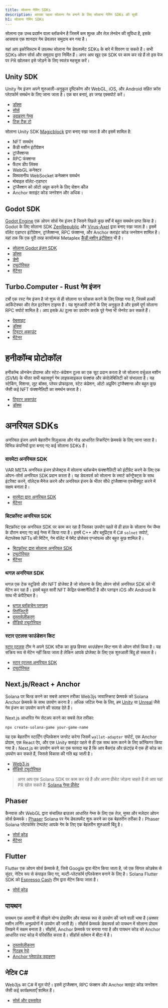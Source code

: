```yaml
---
title: सोलाना गेमिंग SDKs
description: आपका पहला सोलाना गेम बनाने के लिए सोलाना गेमिंग SDKs की सूची
h1: सोलाना गेमिंग SDKs
---
```


सोलाना एक उच्च प्रदर्शन वाला ब्लॉकचेन है जिसमें कम शुल्क और तेज़ लेनदेन की
सुविधा है, इसके आसपास एक शानदार गेम डेवलपर समुदाय बन गया है।

यहां आप इकोसिस्टम में उपलब्ध सोलाना गेम डेवलपमेंट SDKs के बारे में विवरण पा सकते
हैं। सभी SDKs ओपन सोर्स और समुदाय द्वारा निर्मित हैं। अगर आप खुद एक SDK पर काम
कर रहे हैं तो इस पेज पर PR खोलकर इसे जोड़ने के लिए स्वतंत्र महसूस करें।

## Unity SDK

Unity गेम इंजन अपने शुरुआती-अनुकूल दृष्टिकोण और WebGL, iOS, और Android सहित
क्रॉस प्लेटफॉर्म समर्थन के लिए जाना जाता है। एक बार बनाएं, हर जगह एक्सपोर्ट
करें।

- [डॉक्स](https://docs.magicblock.gg/introduction)
- [सोर्स](https://github.com/magicblock-labs/Solana.Unity-SDK)
- [उदाहरण गेम्स](https://github.com/solana-developers/solana-game-examples)
- [टिक टैक टो](https://blog.magicblock.gg/bolt-tic-tac-toe/)

सोलाना Unity SDK [Magicblock](https://www.magicblock.gg/) द्वारा बनाए रखा जाता
है और इसमें शामिल है:

- NFT समर्थन
- कैंडी मशीन इंटीग्रेशन
- ट्रांजैक्शन्स
- RPC फंक्शन्स
- फैंटम डीप लिंक्स
- WebGL कनेक्टर
- विश्वसनीय WebSocket कनेक्शन समर्थन
- मोबाइल वॉलेट-एडाप्टर
- ट्रांजैक्शन को ऑटो अप्रूव करने के लिए सेशन कीज़
- Anchor क्लाइंट कोड जनरेशन और अधिक।

## Godot SDK

[Godot Engine](https://godotengine.org/) एक ओपन सोर्स गेम इंजन है जिसने पिछले
कुछ वर्षों में बहुत समर्थन प्राप्त किया है। Godot के लिए सोलाना SDK
[ZenRepublic](https://twitter.com/ZenRepublicNDM) और
[Virus-Axel](https://twitter.com/AxelBenjam) द्वारा बनाए रखा जाता है। इसमें
वॉलेट एडाप्टर इंटीग्रेशन, ट्रांजैक्शन्स, RPC फंक्शन्स, और Anchor क्लाइंट कोड
जनरेशन शामिल है। यहां तक कि एक पूरी तरह कार्यात्मक Metaplex
[कैंडी मशीन इंटीग्रेशन](https://zenwiki.gitbook.io/solana-godot-sdk-docs/guides/setup-candy-machine)
भी है।

- [सोलाना Godot इंजन SDK](https://github.com/Virus-Axel/godot-solana-sdk)
- [डॉक्स](https://zenwiki.gitbook.io/solana-godot-sdk-docs)
- [डेमो](https://github.com/ZenRepublic/GodotSolanaSDKDemoPackage)
- [ट्यूटोरियल](https://www.youtube.com/watch?v=tszFPInYmXQ)
- [मेंटेनर](https://twitter.com/ZenRepublicNDM)

## Turbo.Computer - Rust गेम इंजन

टर्बो एक रस्ट गेम इंजन है जो शुरू से ही सोलाना पर फोकस करने के लिए लिखा गया है,
जिसमें हल्की आर्किटेक्चर और तेज़ इटरेशन टाइम्स हैं। यह शुरुआती लोगों के लिए
अनुकूल है और इसमें पूर्ण सोलाना RPC सपोर्ट शामिल है। आप इसके AI टूल्स का उपयोग
करके पूरे गेम्स भी जेनरेट कर सकते हैं।

- [वेबसाइट](https://turbo.computer/)
- [डॉक्स](https://docs.turbo.computer/)
- [ट्विटर अकाउंट](https://twitter.com/makegamesfast)
- [मेंटेनर](https://twitter.com/jozanza)

# हनीकॉम्ब प्रोटोकॉल

हनीकॉम्ब ऑनचेन प्रोग्राम्स और स्टेट-कंप्रेशन टूल्स का एक सूट प्रदान करता है जो
सोलाना वर्चुअल मशीन (SVM) के भीतर सभी महत्वपूर्ण गेम लाइफसाइकल फंक्शंस और
कंपोज़ेबिलिटी को संभालता है। यह स्टेकिंग, मिशन्स, लूट बॉक्स, प्लेयर प्रोफाइल्स,
स्टेट कंप्रेशन, ऑटो अप्रूविंग ट्रांजैक्शन्स और बहुत कुछ जैसी कई NFT फंक्शनैलिटी
का समर्थन करता है।

- [ट्विटर अकाउंट](https://twitter.com/honeycomb_prtcl)
- [डॉक्स](https://docs.honeycombprotocol.com/)

# अनरियल SDKs

अनरियल इंजन अपने बेहतरीन विज़ुअल्स और नोड आधारित स्क्रिप्टिंग फ्रेमवर्क के लिए
जाना जाता है। विभिन्न कंपनियों द्वारा बनाए गए कई सोलाना SDKs हैं।

### वारमेटा अनरियल SDK

VAR META अनरियल इंजन प्रोजेक्ट्स में सोलाना ब्लॉकचेन फंक्शनैलिटी को इंटीग्रेट
करने के लिए एक ओपन-सोर्स अनरियल SDK प्रदान करता है। यह डेवलपर्स को सोलाना के
स्मार्ट कॉन्ट्रैक्ट्स के साथ इंटरैक्ट करने, वॉलेट्स मैनेज करने और अनरियल इंजन के
भीतर सीधे ट्रांजैक्शन्स एक्जीक्यूट करने में सक्षम बनाता है।

- [वारमेटा द्वारा अनरियल SDK](https://github.com/VAR-META-Tech/UnrealSolanaSDK)
- [मेंटेनर](https://www.var-meta.com/)

### बिटफ्रॉस्ट अनरियल SDK

बिटफ्रॉस्ट एक अनरियल SDK पर काम कर रहा है जिसका उपयोग पहले से ही हाल के सोलाना
गेम जैम्स के दौरान बनाए गए कई गेम्स में किया गया है। इसमें C++ और ब्लूप्रिंट्स
में C# `solnet` सपोर्ट, मेटाप्लेक्स NFTs की मिंटिंग, गेम वॉलेट में पेमेंट
प्रोसेसर एग्जांपल्स और बहुत कुछ शामिल है।

- [बिटफ्रॉस्ट द्वारा सोलाना अनरियल SDK](https://github.com/Bifrost-Technologies/Solana-Unreal-SDK)
- [ट्यूटोरियल](https://www.youtube.com/watch?v=S8fm8mFeUkk)
- [मेंटेनर](https://twitter.com/BifrostTitan)

### थगज़ अनरियल SDK

थगज़ एक टेक स्टूडियो और NFT प्रोजेक्ट है जो सोलाना के लिए ओपन सोर्स अनरियल SDK
को भी मेंटेन कर रहा है। इसमें बहुत सारी NFT केंद्रित फंक्शनैलिटी है और प्लगइन
iOS और Android के साथ भी कंपैटिबल है।

- [थगज़ ब्लॉकचेन प्लगइन](https://www.fab.com/listings/a7e220ba-93e5-4a3b-99e7-17b13da76f05)
- [रिपॉजिटरी](https://github.com/ThugzLabs/Thugz-BC-Plugin-Packaged-for-UE5.4)
- [दस्तावेज़ीकरण](https://thugzblockchainplugin-docs.vercel.app/)
- [वीडियो ट्यूटोरियल](https://www.youtube.com/watch?v=dS7sTZd_E9U&ab_channel=ThugzNFT)

### स्टार एटलस फाउंडेशन किट

[स्टार एटलस](https://staratlas.com/) टीम ने अपने SDK स्टैक का कुछ हिस्सा
_फाउंडेशन किट_ नाम से ओपन सोर्स किया है। यह सक्रिय रूप से मेंटेन नहीं किया जाता
है लेकिन आपके प्रोजेक्ट के लिए एक शुरुआती बिंदु हो सकता है।

- [स्टार एटलस अनरियल SDK](https://github.com/staratlasmeta/FoundationKit)
- [ट्यूटोरियल](https://www.youtube.com/watch?v=S8fm8mFeUkk)

## Next.js/React + Anchor

Solana पर बिल्ड करने का सबसे आसान तरीका Web3js जावास्क्रिप्ट फ्रेमवर्क को Solana
Anchor फ्रेमवर्क के साथ उपयोग करना है। अधिक जटिल गेम्स के लिए, हम
[Unity](#unity-sdk) या [Unreal](#unreal-sdks) जैसे गेम इंजन का उपयोग करने की
सलाह देते हैं।

Next.js आधारित गेम सेटअप करने का सबसे तेज़ तरीका:

```shell
npx create-solana-game your-game-name
```

यह एक बेहतरीन स्टार्टिंग एप्लिकेशन जनरेट करेगा जिसमें `wallet-adapter` सपोर्ट,
एक Anchor प्रोग्राम, एक React ऐप, और एक Unity क्लाइंट पहले से ही एक साथ काम करने
के लिए कॉन्फ़िगर किया गया है। Next.js का उपयोग करने का एक फायदा यह है कि आप
बैकएंड और फ्रंटएंड में एक ही कोड का उपयोग कर सकते हैं, जिससे विकास की गति बढ़
जाती है।

- [Web3.js](https://solana.com/docs/clients/javascript)
- [वीडियो ट्यूटोरियल](https://www.youtube.com/watch?v=fnhivg_pemI&t=1s&ab_channel=Solana)

> अगर आप एक Solana SDK पर काम कर रहे हैं और अपना प्रीसेट जोड़ना चाहते हैं तो आप
> यहां PR खोल सकते हैं:
> [Solana गेम्स प्रीसेट](https://github.com/solana-developers/solana-game-preset)

## Phaser

कैनवास और WebGL द्वारा संचालित ब्राउज़र आधारित गेम्स के लिए एक तेज़, मुफ्त और
मज़ेदार ओपन सोर्स फ्रेमवर्क। [Phaser](https://phaser.io/) Solana पर गेम
डेवलपमेंट शुरू करने का एक बेहतरीन तरीका है। Phaser Solana प्लेटफॉर्मर टेम्पलेट
आपके गेम के लिए एक बेहतरीन शुरुआती बिंदु है।

- [सोर्स कोड](https://github.com/Bread-Heads-NFT/phaser-solana-platformer-template)
- [मेंटेनर](https://twitter.com/blockiosaurus)

## Flutter

Flutter एक ओपन सोर्स फ्रेमवर्क है, जिसे Google द्वारा मेंटेन किया जाता है, जो एक
सिंगल कोडबेस से सुंदर, नेटिव रूप से कंपाइल किए गए, मल्टी-प्लेटफॉर्म एप्लिकेशन
बनाने के लिए है। Solana Flutter SDK को
[Espresso Cash](https://www.espressocash.com/) टीम द्वारा मेंटेन किया जाता है।

- [सोर्स कोड](https://github.com/espresso-cash/espresso-cash-public)

## पायथन

पायथन एक आसानी से सीखने योग्य प्रोग्रामिंग और व्यापक रूप से उपयोग की जाने वाली
भाषा है (अक्सर मशीन लर्निंग अनुप्रयोगों में उपयोग की जाती है)। सीहॉर्स फ्रेमवर्क
डेवलपर्स को पायथन में सोलाना प्रोग्राम लिखने में सक्षम बनाता है। सीहॉर्स, Anchor
फ्रेमवर्क पर बनाया गया है और पायथन कोड को Anchor आधारित रस्ट कोड में परिवर्तित
करता है। सीहॉर्स वर्तमान में बीटा में है।

- [दस्तावेज़ीकरण](https://www.seahorse.dev/)
- [गिटहब रेपो](https://github.com/solana-developers/seahorse)
- [Anchor प्लेग्राउंड उदाहरण](https://beta.solpg.io/tutorials/hello-seahorse)

## नेटिव C#

Web3js का C# में मूल पोर्ट। इसमें ट्रांजैक्शन, RPC फंक्शन और Anchor क्लाइंट कोड
जनरेशन जैसी कई कार्यक्षमताएँ शामिल हैं।

- [सोर्स और दस्तावेज़](https://github.com/bmresearch/Solnet/blob/master/docs/articles/getting_started.md)
